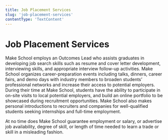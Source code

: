 ```yaml
---
title: Job Placement Services
slug: 'job-placement-services'
contentType: 'TextContent'
---
```


# Job Placement Services

Make School employs an Outcomes Lead who assists graduates in developing job search skills such as
resume and cover letter development, interviewing skills, and appropriate interview follow-up
activities. Make School organizes career-preparation events including talks, dinners, career fairs,
and demo days with industry members to broaden students’ professional networks and increase their
access to potential employers. During their time at Make School, students have the ability to
participate in on-site visits to local potential employers, and build an online portfolio to be
showcased during recruitment opportunities. Make School also makes personal introductions to
recruiters and companies for well-qualified students seeking internships and full-time employment.

At no time does Make School guarantee employment or salary, or advertise job availability, degree of
skill, or length of time needed to learn a trade or skill in a misleading fashion.
